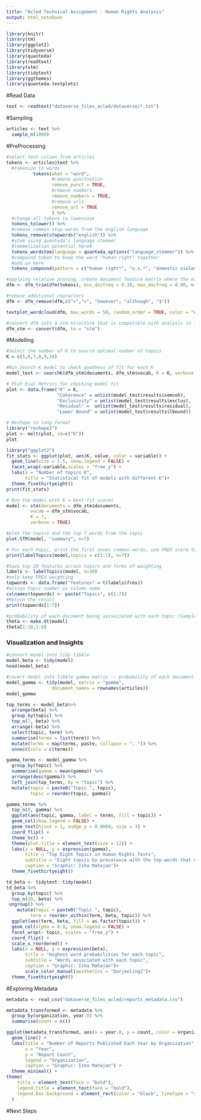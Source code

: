 ```yaml
---
title: "Acled Technical Assignment - Human Rights Analysis"
output: html_notebook
---
```


```r
library(knitr)
library(tm)
library(ggplot2)
library(tidyverse)
library(quanteda)
library(readtext)
library(stm)
library(tidytext)
library(ggthemes)
library(quanteda.textplots)
```

#Read Data 
```r
text <- readtext("dataverse_files_acled/dataverse/*.txt")
```

#Sampling 
```r
articles <- text %>% 
  sample_n(1000)
```

#PreProcessing 
```r
#select text column from articles
tokens <- articles$text %>% 
  #tokenize to words
          tokens(what = "word",
                 #remove punctuation
                 remove_punct = TRUE,
                 #remove numbers
                 remove_numbers = TRUE, 
                 #remove urls
                 remove_url = TRUE
                 ) %>% 
  #change all tokens to lowercase
  tokens_tolower() %>% 
  #remove common stop words from the english language
  tokens_remove(stopwords("english")) %>% 
  #stem using quanteda's language stemmer
  #lemmetization potential here#
  tokens_wordstem(language = quanteda_options("language_stemmer")) %>% 
  #compound token to keep the word "human right" together
  #add un here 
  tokens_compound(pattern = c("human right*", "u.s.*", "domestic violence*", "un*"))

#applying relative pruning, create document feature matrix where the minimum term frequency is set to 30, i.e include those words that occur 30 or more times in the dfm.
dfm <- dfm_trim(dfm(tokens), min_docfreq = 0.30, max_docfreq = 0.90, min_termfreq = 75, docfreq_type = "prop", verbose = TRUE)

#remove additional characters
dfm <- dfm_remove(dfm,c("<",">", "however", "although", "$"))
```

```r
textplot_wordcloud(dfm, max_words = 50, random_order = TRUE, color = "#0086b3")
```

```r
#convert dfm into a stm structure that is compatible with analysis in library(stm)
dfm_stm <- convert(dfm, to = "stm")
```

#Modelling 

```r
#Select the number of K to search optimal number of topics
K = c(5,6,7,8,9,10)

#Run Search K model to check goodness of fit for each K
model_test <- searchK(dfm_stm$documents, dfm_stm$vocab, K = K, verbose = TRUE)
```


```r
# Plot Eval Metrics for checking model fit
plot <- data.frame("K" = K, 
                   "Coherence" = unlist(model_test$results$semcoh),
                   "Exclusivity" = unlist(model_test$results$exclus),
                   "Residual" =  unlist(model_test$results$residual),
                   "Lower Bound" = unlist(model_test$results$lbound))

# Reshape to long format
library("reshape2")
plot <- melt(plot, id=c("K"))
plot

library("ggplot2")
fit_stats <- ggplot(plot, aes(K, value, color = variable)) +
  geom_line(size = 1.5, show.legend = FALSE) +
  facet_wrap(~variable,scales = "free_y") +
  labs(x = "Number of topics K",
       title = "Statistical fit of models with different K")+
  theme_fivethirtyeight()
print(fit_stats)
```


```r
# Run the model with K = best fit scores
model <- stm(documents = dfm_stm$documents,
         vocab = dfm_stm$vocab, 
         K = 7,
         verbose = TRUE)
```


```r
#plot the topics and the top 7 words from the topic 
plot.STM(model, "summary", n=7)
```


```r
# For each topic, print the first seven common words, use FREX score to evaluate model
print(labelTopics(model,topics = c(1:7), n=7))
```

```r
#Save top 20 features across topics and forms of weighting
labels <- labelTopics(model, n=30)
#only keep FREX weighting
topwords <- data.frame("features" = t(labels$frex))
#assign topic number as column name
colnames(topwords) <- paste("Topics", c(1:7))
#Return the result
print(topwords[1:7])
```


```r
#probability of each document being asssociated with each topic (Sample head(10))
theta <- make.dt(model)
theta[1:10,1:8]
```



### Visualization and Insights

```r
#convert model into tidy tibble
model_beta <- tidy(model)
head(model_beta)
```

```r
#covert model into tibble gamma matrix -- probability of each document being assoicated with a topic
model_gamma <- tidy(model, matrix = "gamma",
                 document_names = rownames(articles))
model_gamma
```

```r
top_terms <- model_beta%>%
  arrange(beta) %>%
  group_by(topic) %>%
  top_n(7, beta) %>%
  arrange(-beta) %>%
  select(topic, term) %>%
  summarise(terms = list(term)) %>%
  mutate(terms = map(terms, paste, collapse = ", ")) %>% 
  unnest(cols = c(terms))

gamma_terms <- model_gamma %>%
  group_by(topic) %>%
  summarise(gamma = mean(gamma)) %>%
  arrange(desc(gamma)) %>%
  left_join(top_terms, by = "topic") %>%
  mutate(topic = paste0("Topic ", topic),
         topic = reorder(topic, gamma))

gamma_terms %>%
  top_n(8, gamma) %>%
  ggplot(aes(topic, gamma, label = terms, fill = topic)) +
  geom_col(show.legend = FALSE) +
  geom_text(hjust = 1, nudge_y = 0.0009, size = 3) +
  coord_flip() +
  theme_hc() +
  theme(plot.title = element_text(size = 12)) +
  labs(x = NULL, y = expression(gamma),
       title = "Top Eight Topics in Human Rights Texts",
       subtitle = "Eight topics by prevalence with the top words that contribute to each topic",
       caption = "Graphic: Isha Mahajan")+ 
  theme_fivethirtyeight()

```

```r
td_beta <- tidytext::tidy(model)
td_beta %>%
  group_by(topic) %>%
  top_n(10, beta) %>%
 ungroup() %>%
    mutate(topic = paste0("Topic ", topic),
         term = reorder_within(term, beta, topic)) %>%
  ggplot(aes(term, beta, fill = as.factor(topic))) +
  geom_col(alpha = 0.8, show.legend = FALSE) +
  facet_wrap(~ topic, scales = "free_y") +
  coord_flip() +
  scale_x_reordered() +
  labs(x = NULL, y = expression(beta),
       title = "Highest word probabilities for each topic",
       subtitle = "Words associated with each topic",
       caption = "Graphic: Isha Mahajan")+
       scale_color_manual(aesthetics = "Darjeeling2")+
  theme_fivethirtyeight()
```


#Exploring Metadata

```r
metadata <- read_csv("dataverse_files_acled/reports_metadata.csv")
```

```r
metadata_transformed <- metadata %>% 
  group_by(organization, year.0) %>% 
  summarise(count = n())
```


```r
ggplot(metadata_transformed, aes(x = year.0, y = count, color = organization)) +
  geom_line() +
  labs(title = "Number of Reports Published Each Year by Organization",
       x = "Year",
       y = "Report Count",
       legend = "Organization", 
       caption = "Graphic: Isha Mahajan") +
  theme_minimal() +
theme(
    title = element_text(face = "bold"),
    legend.title = element_text(face = "bold"),
    legend.box.background = element_rect(color = "black", linetype = "solid")
  )
```


#Next Steps
